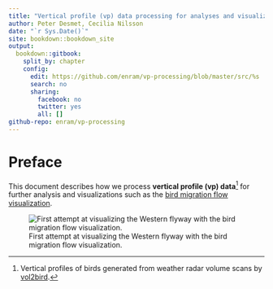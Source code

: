 ```yaml
--- 
title: "Vertical profile (vp) data processing for analyses and visualizations"
author: Peter Desmet, Cecilia Nilsson
date: "`r Sys.Date()`"
site: bookdown::bookdown_site
output:
  bookdown::gitbook:
    split_by: chapter
    config:
      edit: https://github.com/enram/vp-processing/blob/master/src/%s
      search: no
      sharing:
        facebook: no
        twitter: yes
        all: []
github-repo: enram/vp-processing
---
```


# Preface {-}

This document describes how we process **vertical profile (vp) data**[^1] for further analysis and visualizations such as the [bird migration flow visualization](http://enram.github.io/bird-migration-flow-visualization/viz/).

[^1]: Vertical profiles of birds generated from weather radar volume scans by [vol2bird](https://github.com/adokter/vol2bird).

![First attempt at visualizing the Western flyway with the bird migration flow visualization.](images/flowviz_flyway.png)
